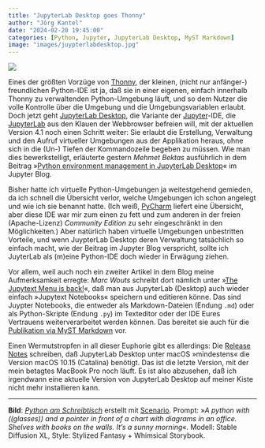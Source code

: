 ```yaml
---
title: "JupyterLab Desktop goes Thonny"
author: "Jörg Kantel"
date: "2024-02-20 19:45:00"
categories: [Python, Jupyter, JupyterLab Desktop, MyST Markdown]
image: "images/juypterlabdesktop.jpg"
---
```


[![](images/juypterlabdesktop-b.jpg)](https://www.flickr.com/photos/schockwellenreiter/53501582607/)

Eines der größten Vorzüge von [Thonny](http://cognitiones.kantel-chaos-team.de/programmierung/python/thonny.html), der kleinen, (nicht nur anfänger-) freundlichen Python-IDE ist ja, daß sie in einer eigenen, einfach innerhalb Thonny zu verwaltenden Python-Umgebung läuft, und so dem Nutzer die volle Kontrolle über die Umgebung und die Umgebungsvariablen erlaubt. Doch jetzt geht [JupyterLab Desktop](http://cognitiones.kantel-chaos-team.de/programmierung/python/jupyterlabdesktop.html), die Variante der [Jupyter](http://cognitiones.kantel-chaos-team.de/programmierung/python/jupyter.html)-IDE, die [JupyterLab](http://cognitiones.kantel-chaos-team.de/programmierung/python/jupyterlab.html) aus den Klauen der Webbrowser befreien will, mit der aktuellen Version 4.1 noch einen Schritt weiter: Sie erlaubt die Erstellung, Verwaltung und den Aufruf virtueller Umgebungen aus der Applikation heraus, ohne sich in die (Un-) Tiefen der Kommandozeile begeben zu müssen. Wie man dies bewerkstelligt, erläuterte gestern *Mehmet Bektas* ausführlich in dem Beitrag »[Python environment management in JupyterLab Desktop](https://blog.jupyter.org/python-environment-management-in-jupyterlab-desktop-3b119c5811d9)« im Jupyter Blog.

Bisher hatte ich virtuelle Python-Umgebungen ja weitestgehend gemieden, da ich schnell die Übersicht verlor, welche Umgebungen ich schon angelegt und wie ich sie benannt hatte. (Ich weiß, [PyCharm](http://cognitiones.kantel-chaos-team.de/programmierung/python/pycharm.html) liefert eine Übersicht, aber diese IDE war mir zum einen zu fett und zum anderen in der freien (Apache-Lizenz) *Community Edition* zu sehr eingeschränkt in den Möglichkeiten.) Aber natürlich haben virtuelle Umgebungen unbestritten Vorteile, und wenn JuypterLab Desktop deren Verwaltung tatsächlich so einfach macht, wie der Beitrag im Jupyter Blog verspricht, sollte ich JuyterLab als (m)eine Python-IDE doch wieder in Erwägung ziehen.

Vor allem, weil auch noch ein zweiter Artikel in dem Blog meine Aufmerksamkeit erregte: *Marc Wouts* schreibt dort nämlich unter »[The Jupytext Menu is back!](https://blog.jupyter.org/the-jupytext-menu-is-back-3e6212e8c090)«, daß man aus JupyterLab (Desktop) auch wieder einfach »Jupytext Notebooks« speichern und editieren könne. Das sind Juypter Notebooks, die entweder als Markdown-Dateien (Endung `.md`) oder als Python-Skripte (Endung `.py`) im Texteditor oder der IDE Eures Vertrauens weiterverarbeitet werden können. Das bereitet sie auch für die [Publikation via MyST Markdown](https://kantel.github.io/posts/2023083003_myst_jupyterbook/) vor.

Einen Wermutstropfen in all dieser Euphorie gibt es allerdings: Die [Release Notes](https://github.com/jupyterlab/jupyterlab-desktop/releases/tag/v4.1.1-1) schreiben, daß JupyterLab Desktop unter  macOS »mindestens« die Version macOS 10.15 (Catalina) benötigt. Das ist die letzte Version, mit der mein betagtes MacBook Pro noch läuft. Es ist also abzusehen, daß ich irgendwann eine aktuelle Version von JupyterLab Desktop auf meiner Kiste nicht mehr installieren kann.

---

**Bild**: *[Python am Schreibtisch](https://www.flickr.com/photos/schockwellenreiter/53501582607/)* erstellt mit [Scenario](http://cognitiones.kantel-chaos-team.de/technikgeschichte/rechnerundnetze/scenario.html).  Prompt: »*A python with ((glasses)) and a pointer in front of a chart with diagrams in an office. Shelves with books on the walls. It's a sunny morning*«. Modell: Stable Diffusion XL, Style: Stylized Fantasy + Whimsical Storybook.